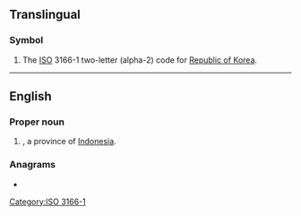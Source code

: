 {{also|kr|Kr|.kr|K&R|Kr.}}
==Translingual==

===Symbol===
{{head|mul|symbol}}

# The [[ISO]] 3166-1 two-letter (alpha-2) code for [[Republic of Korea]].

[[Category:ISO 3166-1]]

----

==English==

===Proper noun===
{{en-proper noun}}

# {{abbr of|lang=en|[[Riau Islands]]|nodot=1}}, a province of [[Indonesia]].

===Anagrams===
* {{anagrams|en|a=kr|RK}}
